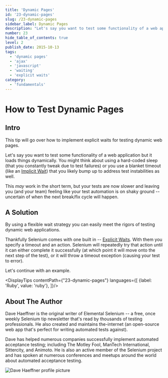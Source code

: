 ```yaml
---
title: 'Dynamic Pages'
id: '23-dynamic-pages'
slug: /23-dynamic-pages
sidebar_label: Dynamic Pages
description: "Let's say you want to test some functionality of a web application but it loads things dynamically. You might think about using a hard-coded sleep (that you constantly tweak due to test failures) or you use a blanket timeout that you likely bump up to address test instabilities as well."
number: 23
hide_table_of_contents: true
level: 2
publish_date: 2015-10-13
tags:
  - 'dynamic pages'
  - 'ajax'
  - 'javascript'
  - 'waiting'
  - 'explicit waits'
category:
  - 'fundamentals'
---
```


# How to Test Dynamic Pages

## Intro

This tip will go over how to implement explicit waits for testing dynamic web pages.

Let's say you want to test some functionality of a web application but it loads things dynamically. You might think
about using a hard-coded sleep (that you constantly tweak due to test failures) or you use a blanket timeout
(like an [Implicit Wait](https://github.com/SeleniumHQ/selenium/wiki/Ruby-Bindings#implicit-waits)) that you likely bump up to address test instabilities as well.

This _may_ work in the short term, but your tests are now slower and leaving you (and your team) feeling like your
test automation is on shaky ground -- uncertain of when the next break/fix cycle will happen.

## A Solution

By using a flexible wait strategy you can easily meet the rigors of testing dynamic web applications.

Thankfully Selenium comes with one built in -- [Explicit Waits](https://github.com/SeleniumHQ/selenium/wiki/Ruby-Bindings#explicit-waits). With them you specify a timeout and an action.
Selenium will repeatedly try that action until it can either complete it successfully (at which point it will move
onto the next step of the test), or it will throw a timeout exception (causing your test to error).

Let's continue with an example.



<DisplayTips contentPath={"23-dynamic-pages"} languages={[
    {label: 'Ruby', value: 'ruby'},
]}/>


## About The Author

Dave Haeffner is the original writer of Elemental Selenium -- a free, once weekly Selenium tip newsletter that's read
by thousands of testing professionals. He also created and maintains the-internet (an open-source web app that's
perfect for writing automated tests against).

Dave has helped numerous companies successfully implement automated acceptance testing; including The Motley Fool,
ManTech International, Sittercity, and Animoto. He is also an active member of the Selenium project and has spoken
at numerous conferences and meetups around the world about automated acceptance testing.

![Dave Haeffner profile picture](/img/authors/dave-haeffner.jpeg#author-img 'a title')
